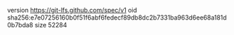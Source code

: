 version https://git-lfs.github.com/spec/v1
oid sha256:e7e07256160b0f51f6abf6fedecf89db8dc2b7331ba963d6ee68a181d0b7bda8
size 52284
